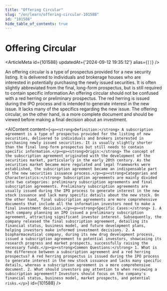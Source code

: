 ```yaml
---
title: "Offering Circular"
slug: "/en/learn/offering-circular-101588"
id: "101588"
hide_table_of_contents: true
---
```



# Offering Circular

<ArticleMeta id={101588} updatedAt={'2024-09-12 19:35:12'} alias={`[]`} />
<div className='border-solid border-b border-t-0 my-4 border-[var(--ifm-color-gray-300)]' />

An offering circular is a type of prospectus provided for a new security listing. It is delivered to individuals and brokerage houses who are interested in potentially purchasing the newly issued securities. It is often slightly abbreviated from the final, long-form prospectus, but is still required to contain specific information.An offering circular should not be confused with a red herring or preliminary prospectus. The red herring is issued during the IPO process and is intended to generate interest in the new issue. It lacks many of the specifics regarding the new issue. The offering circular, on the other hand, is a more complete document and should be viewed before making a final decision about an investment.

<AIContent content={`<p><strong>Definition:</strong> A subscription agreement is a type of prospectus provided for the listing of new securities, delivered to individuals and brokers interested in purchasing newly issued securities. It is usually slightly shorter than the final long-form prospectus but still needs to contain specific information.</p><p><strong>Origin:</strong> The concept of the subscription agreement originated with the development of the securities market, particularly in the early 20th century. As the securities market became more regulated and legal frameworks were established, the subscription agreement became an indispensable part of the new securities issuance process.</p><p><strong>Categories and Characteristics:</strong> Subscription agreements are mainly divided into two categories: preliminary subscription agreements and final subscription agreements. Preliminary subscription agreements are usually issued during the IPO process to generate interest in the new stock issuance and lack many specific details about the new stock. On the other hand, final subscription agreements are more comprehensive documents that include all the information investors need to make a final investment decision.</p><p><strong>Specific Cases:</strong> 1. A tech company planning an IPO issued a preliminary subscription agreement, attracting significant investor interest. Subsequently, the company released the final subscription agreement, detailing its financial status, business model, and future development plans, helping investors make informed investment decisions. 2. A biopharmaceutical company, during its new drug development process, issued a subscription agreement to potential investors, showcasing its research progress and market prospects, successfully raising the necessary funds.</p><p><strong>Common Questions:</strong> 1. What is the difference between a subscription agreement and a red herring prospectus? A red herring prospectus is issued during the IPO process to generate interest in the new stock issuance and lacks many specific details, whereas a subscription agreement is a more comprehensive document. 2. What should investors pay attention to when reviewing a subscription agreement? Investors should focus on the company's financial status, business model, market prospects, and potential risks.</p>`} id={101588} />

